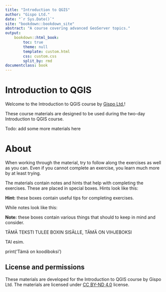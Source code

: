 ```yaml
---
title: "Introduction to QGIS"
author: "Gispo Ltd."
date: "`r Sys.Date()`"
site: "bookdown::bookdown_site"
abstract: "A course covering advanced GeoServer topics."
output:
    bookdown::html_book:
        toc: true
        theme: null
        template: custom.html
        css: custom.css
        split_by: rmd
documentclass: book
---
```


# Introduction to QGIS

Welcome to the Introduction to QGIS course by [Gispo Ltd.](https://gispo.fi)!

These course materials are designed to be used during the two-day Introduction to QGIS course.

Todo: add some more materials here

# About

When working through the material, try to follow along the exercises as well as you can.
Even if you cannot complete an exercise, you learn much more by at least trying.

The materials contain notes and hints that help with completing the exercises.
These are placed in special boxes.
Hints look like this:

:::{.hint-box}
**Hint:** these boxes contain useful tips for completing exercises.
:::

While notes look like this:

:::{.note-box}
**Note:** these boxes contain various things that should to keep in mind and consider.
:::

::: hint-box
TÄMÄ TEKSTI TULEE BOXIN SISÄLLE, TÄMÄ ON VIHJEBOKSI
:::

TAI esim.

::: code-box
print(‘Tämä on koodiboksi’)
:::



## License and permissions

These materials are developed for the Introduction to QGIS course by Gispo Ltd.
The materials are licensed under [CC BY-ND 4.0](https://creativecommons.org/licenses/by-nd/4.0/) license.
